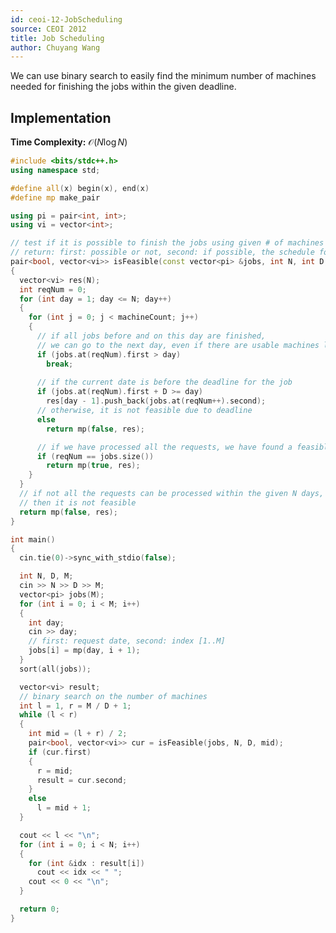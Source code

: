 ```yaml
---
id: ceoi-12-JobScheduling
source: CEOI 2012
title: Job Scheduling
author: Chuyang Wang
---
```


We can use binary search to easily find the minimum number of machines needed for finishing the jobs within the given deadline. 

## Implementation

**Time Complexity:** $\mathcal{O}(N \log N)$

<LanguageSection>

<CPPSection>

```cpp
#include <bits/stdc++.h>
using namespace std;

#define all(x) begin(x), end(x)
#define mp make_pair

using pi = pair<int, int>;
using vi = vector<int>;

// test if it is possible to finish the jobs using given # of machines
// return: first: possible or not, second: if possible, the schedule for the jobs
pair<bool, vector<vi>> isFeasible(const vector<pi> &jobs, int N, int D, int machineCount)
{
  vector<vi> res(N);
  int reqNum = 0;
  for (int day = 1; day <= N; day++)
  {
    for (int j = 0; j < machineCount; j++)
    {
      // if all jobs before and on this day are finished,
      // we can go to the next day, even if there are usable machines left
      if (jobs.at(reqNum).first > day)
        break;
			
      // if the current date is before the deadline for the job
      if (jobs.at(reqNum).first + D >= day)
        res[day - 1].push_back(jobs.at(reqNum++).second);
      // otherwise, it is not feasible due to deadline
      else
        return mp(false, res);

      // if we have processed all the requests, we have found a feasible sol
      if (reqNum == jobs.size())
        return mp(true, res);
    }
  }
  // if not all the requests can be processed within the given N days,
  // then it is not feasible
  return mp(false, res);
}

int main()
{
  cin.tie(0)->sync_with_stdio(false);

  int N, D, M;
  cin >> N >> D >> M;
  vector<pi> jobs(M);
  for (int i = 0; i < M; i++)
  {
    int day;
    cin >> day;
    // first: request date, second: index [1..M]
    jobs[i] = mp(day, i + 1);
  }
  sort(all(jobs));

  vector<vi> result;
  // binary search on the number of machines
  int l = 1, r = M / D + 1;
  while (l < r)
  {
    int mid = (l + r) / 2;
    pair<bool, vector<vi>> cur = isFeasible(jobs, N, D, mid);
    if (cur.first)
    {
      r = mid;
      result = cur.second;
    }
    else
      l = mid + 1;
  }

  cout << l << "\n";
  for (int i = 0; i < N; i++)
  {
    for (int &idx : result[i])
      cout << idx << " ";
    cout << 0 << "\n";
  }

  return 0;
}
```

</CPPSection>


</LanguageSection>
